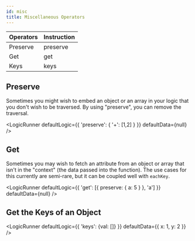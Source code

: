 ```yaml
---
id: misc
title: Miscellaneous Operators
---
```





Operators | Instruction 
-- | --
Preserve | preserve 
Get | get 
Keys | keys



## Preserve

Sometimes you might wish to embed an object or an array in your logic that you don't wish to be traversed. By using "preserve", you can remove the traversal.

<LogicRunner defaultLogic={{
    'preserve': { '+': [1,2] }
}} defaultData={null} />

## Get

Sometimes you may wish to fetch an attribute from an object or array that isn't in the "context" (the data passed into the function). The use cases for this currently are semi-rare, but it can be coupled well with `eachKey`.

<LogicRunner defaultLogic={{
    'get': [{ preserve: { a: 5 } }, 'a']
}} defaultData={null} />

## Get the Keys of an Object

<LogicRunner defaultLogic={{
    'keys': {val: []}
}} defaultData={{ x: 1, y: 2 }} />
